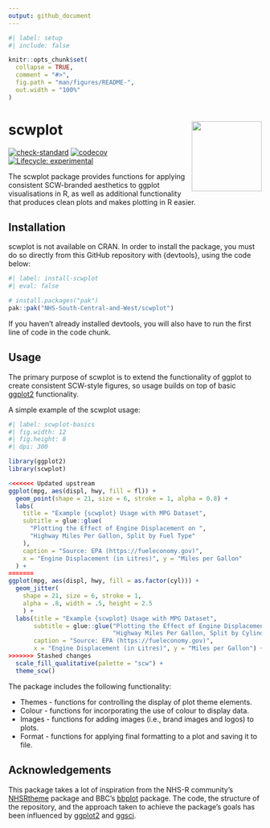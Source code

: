```yaml
---
output: github_document
---
```


<!-- README.md is generated from README.Rmd. Please edit that file -->

```r
#| label: setup
#| include: false

knitr::opts_chunk$set(
  collapse = TRUE,
  comment = "#>",
  fig.path = "man/figures/README-",
  out.width = "100%"
)
```

# scwplot <a href="https://nhs-south-central-and-west.github.io/scwplot/"><img src="man/figures/logo.png" align="right" height="139" /></a>

<!-- badges: start -->
[![check-standard](https://github.com/NHS-South-Central-and-West/scwplot/actions/workflows/check-standard.yaml/badge.svg)](https://github.com/NHS-South-Central-and-West/scwplot/actions/workflows/check-standard.yaml)
[![codecov](https://codecov.io/gh/NHS-South-Central-and-West/scwplot/branch/main/graph/badge.svg?token=00PF3Y2TDL)](https://codecov.io/gh/NHS-South-Central-and-West/scwplot)
[![Lifecycle: experimental](https://img.shields.io/badge/lifecycle-experimental-orange.svg)](https://lifecycle.r-lib.org/articles/stages.html#experimental)
<!-- badges: end -->

The scwplot package provides functions for applying consistent SCW-branded aesthetics to ggplot visualisations in R, as well as additional functionality that produces clean plots and makes plotting in R easier.

## Installation

scwplot is not available on CRAN. In order to install the package, you must do so directly from this GitHub repository with {devtools}, using the code below:

```r
#| label: install-scwplot
#| eval: false

# install.packages("pak")
pak::pak("NHS-South-Central-and-West/scwplot")
```

If you haven't already installed devtools, you will also have to run the first line of code in the code chunk.

## Usage

The primary purpose of scwplot is to extend the functionality of ggplot to create consistent SCW-style figures, so usage builds on top of basic [ggplot2](https://ggplot2.tidyverse.org/) functionality.

A simple example of the scwplot usage:

```r
#| label: scwplot-basics
#| fig.width: 12
#| fig.height: 8
#| dpi: 300

library(ggplot2)
library(scwplot)

<<<<<<< Updated upstream
ggplot(mpg, aes(displ, hwy, fill = fl)) +
  geom_point(shape = 21, size = 6, stroke = 1, alpha = 0.8) +
  labs(
    title = "Example {scwplot} Usage with MPG Dataset",
    subtitle = glue::glue(
      "Plotting the Effect of Engine Displacement on ",
      "Highway Miles Per Gallon, Split by Fuel Type"
    ),
    caption = "Source: EPA (https://fueleconomy.gov)",
    x = "Engine Displacement (in Litres)", y = "Miles per Gallon"
  ) +
=======
ggplot(mpg, aes(displ, hwy, fill = as.factor(cyl))) + 
  geom_jitter(
    shape = 21, size = 6, stroke = 1,
    alpha = .8, width = .5, height = 2.5
    ) +
  labs(title = "Example {scwplot} Usage with MPG Dataset",
       subtitle = glue::glue("Plotting the Effect of Engine Displacement on ",
                             "Highway Miles Per Gallon, Split by Cylinders"),
       caption = "Source: EPA (https://fueleconomy.gov)",
       x = "Engine Displacement (in Litres)", y = "Miles per Gallon") +
>>>>>>> Stashed changes
  scale_fill_qualitative(palette = "scw") +
  theme_scw()
```

The package includes the following functionality:

- Themes - functions for controlling the display of plot theme elements.
- Colour - functions for incorporating the use of colour to display data.
- Images - functions for adding images (i.e., brand images and logos) to plots.
- Format - functions for applying final formatting to a plot and saving it to file.


## Acknowledgements

This package takes a lot of inspiration from the NHS-R community's [NHSRtheme](https://github.com/nhs-r-community/NHSRtheme) package and BBC's [bbplot](https://github.com/bbc/bbplot) package. The code, the structure of the repository, and the approach taken to achieve the package's goals has been influenced by [ggplot2](https://ggplot2.tidyverse.org/) and [ggsci](https://nanx.me/ggsci/).
